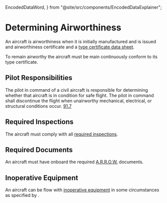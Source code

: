   EncodedDataWord,
} from "@site/src/components/EncodedDataExplainer";

# Determining Airworthiness

An aircraft is airworthiness when it is initially manufactured and is issued and
airworthiness certificate and a [type certificate data sheet](/docs/topics/regulations/documents/tcds.mdx).

To remain airworthy the aircraft must be main continuously conform to its type certificate.

## Pilot Responsibilities

The pilot in command of a civil aircraft is responsible for determining whether
that aircraft is in condition for safe flight. The pilot in command shall
discontinue the flight when unairworthy mechanical, electrical, or structural
conditions occur. [91.7](/_references/14-CFR/91.7)

## Required Inspections

The aircraft must comply with all
[required inspections](/docs/topics/regulations/inspections).

## Required Documents

An aircraft must have onboard the required
[A.R.R.O.W.](/docs/topics/regulations/airworthiness/documents) documents.

## Inoperative Equipment

An aircraft can be flow with
[inoperative equipment](/docs/topics/regulations/airworthiness/req-equipmemnt/inoperative) in some
circumstances as specified by <Reg part="91.213" />.
